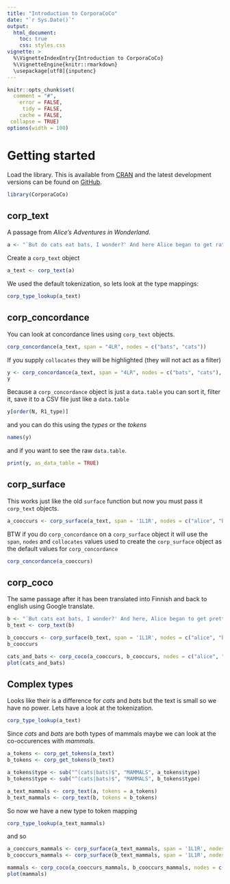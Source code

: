 ```yaml
---
title: "Introduction to CorporaCoCo"
date: "`r Sys.Date()`"
output:
  html_document:
    toc: true
    css: styles.css
vignette: >
  %\VignetteIndexEntry{Introduction to CorporaCoCo}
  %\VignetteEngine{knitr::rmarkdown}
  \usepackage[utf8]{inputenc}
---
```



```r
knitr::opts_chunk$set(
  comment = "#",
    error = FALSE,
     tidy = FALSE,
    cache = FALSE,
 collapse = TRUE)
options(width = 100)
```
# Getting started

Load the library.
This is available from [CRAN](https://cran.r-project.org/package=CorporaCoCo) and the latest development versions can be found on [GitHub](https://github.com/birmingham-ccr/CorporaCoCo).
```r
library(CorporaCoCo)
```

## corp\_text

A passage from *Alice's Adventures in Wonderland*.
```r
a <- "`But do cats eat bats, I wonder?' And here Alice began to get rather sleepy, and went on saying to herself, in a dreamy sort of way, `Do cats eat bats? Do cats eat bats?' and sometimes, `Do bats eat cats?' for, you see, as she couldn't answer either question, it didn't much matter which way she put it."
```
Create a `corp_text` object
```r
a_text <- corp_text(a)
```
We used the default tokenization, so lets look at the type mappings:
```r
corp_type_lookup(a_text)
```

## corp\_concordance
You can look at concordance lines using `corp_text` objects.
```r
corp_concordance(a_text, span = "4LR", nodes = c("bats", "cats"))
```
If you supply `collocates` they will be highlighted (they will not act as a filter)
```r
y <- corp_concordance(a_text, span = "4LR", nodes = c("bats", "cats"), collocates = c("sometimes", "eat"))
y
```

Because a `corp_concordance` object is just a `data.table` you can sort it, filter it, save it to a CSV file just like a `data.table`
```r
y[order(N, R1_type)]
```
and you can do this using the *types* or the *tokens*
```r
names(y)
```
and if you want to see the raw `data.table`.
```r
print(y, as_data_table = TRUE)
```

## corp\_surface
This works just like the old `surface` function but now you must pass it `corp_text` objects.
```r
a_cooccurs <- corp_surface(a_text, span = '1L1R', nodes = c("alice", "bats", "cats"))
```
BTW if you do `corp_concordance` on a `corp_surface` object it will use the `span`, `nodes` and `collocates` values used to create the `corp_surface` object as the default values for `corp_concordance`
```r
corp_concordance(a_cooccurs)
```

## corp\_coco
The same passage after it has been translated into Finnish and back to english using Google translate.
```r
b <- "`But cats eat bats, I wonder?' And here, Alice began to get pretty sleepy and went on to say to herself, in a dreamlike way: `Are cats eating bats? Are cats eating bats?' And sometimes, `Do cats have to eat cats?' since you see because he could not answer the questions, he did not really matter how he put it."
b_text <- corp_text(b)

b_cooccurs <- corp_surface(b_text, span = '1L1R', nodes = c("alice", "bats", "cats"))
b_cooccurs
```

```r
cats_and_bats <- corp_coco(a_cooccurs, b_cooccurs, nodes = c("alice", "bats", "cats"), fdr = 1.0)
plot(cats_and_bats)
```

## Complex types

Looks like their is a difference for *cats* and *bats* but the text is small so we have no power.
Lets have a look at the tokenization.

```r
corp_type_lookup(a_text)
```

Since *cats* and *bats* are both types of mammals maybe we can look at the co-occurences with *mammals*.
```r
a_tokens <- corp_get_tokens(a_text)
b_tokens <- corp_get_tokens(b_text)

a_tokens$type <- sub("^(cats|bats)$", "MAMMALS", a_tokens$type)
b_tokens$type <- sub("^(cats|bats)$", "MAMMALS", b_tokens$type)

a_text_mammals <- corp_text(a, tokens = a_tokens)
b_text_mammals <- corp_text(b, tokens = b_tokens)
```
So now we have a new type to token mapping
```r
corp_type_lookup(a_text_mammals)

```
and so
```r
a_cooccurs_mammals <- corp_surface(a_text_mammals, span = '1L1R', nodes = c("alice", "MAMMALS"))
b_cooccurs_mammals <- corp_surface(b_text_mammals, span = '1L1R', nodes = c("alice", "MAMMALS"))

mammals <- corp_coco(a_cooccurs_mammals, b_cooccurs_mammals, nodes = c("alice", "MAMMALS"), fdr = 1.0)
plot(mammals)

```



